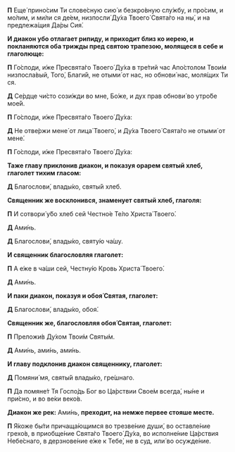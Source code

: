 **П** Еще́ прино́сим Ти слове́сную сию́ и безкро́вную слу́жбу, и про́сим, и мо́лим, и ми́ли ся де́ем, низпосли́ Ду́ха Твоего́ Свята́го на ны́, и на предлежа́щия Да́ры Сия́.

**И диакон убо отлагает рипиду, и приходит близ ко иерею, и покланяются оба трижды пред святою трапезою, молящеся в себе и глаголюще:**

**П** Го́споди, и́же Пресвята́го Твоего́ Ду́ха в тре́тий час Апо́столом Твои́м низпосла́вый, Того́, Благи́й, не отыми́ от нас, но обнови́ нас, моля́щих Ти ся.

**Д** Се́рдце чи́сто сози́жди во мне, Бо́же, и дух прав обнови́ во утро́бе мое́й.

**П** Го́споди, и́же Пресвята́го Твоего́ Ду́ха:

**Д** Не отве́ржи мене́ от лица́ Твоего́, и Ду́ха Твоего́ Свята́го не отыми́ от мене́.

**П** Го́споди, и́же Пресвята́го Твоего́ Ду́ха:

**Таже главу приклонив диакон, и показуя орарем святый хлеб, глаголет тихим гласом:**

**Д** Благослови́, влады́ко, святы́й хлеб.

**Священник же восклонився, знаменует святый хлеб, глаголя:**

**П** И сотвори́ у́бо хлеб сей Честно́е Те́ло Христа́ Твоего́.

**Д** Ами́нь.

**Д** Благослови́, влады́ко, святу́ю ча́шу.

**И священник благословляя глаголет:**

**П** А е́же в ча́ши сей, Честну́ю Кровь Христа́ Твоего́.

**Д** Ами́нь.

**И паки диакон, показуя и обоя́ Святая, глаголет:**

**Д** Благослови́, влады́ко, обоя́.

**Священник же, благословляя обоя́ Святая, глаголет:**

**П** Преложи́в Ду́хом Твои́м Святы́м.

**Д** Ами́нь, ами́нь, ами́нь.

**И главу подклонив диакон священнику, глаголет:**

**Д** Помяни́ мя, святы́й влады́ко, гре́шнаго.

**П** Да помяне́т Тя Госпо́дь Бог во Ца́рствии Свое́м всегда́, ны́не и при́сно, и во ве́ки веко́в.

**Диакон же рек:** Ами́нь, **преходит, на немже первее стояше месте.**

**П** Я́коже бы́ти причаща́ющимся во трезве́ние души́, во оставле́ние грехо́в, в приобще́ние Свята́го Твоего́ Ду́ха, во исполне́ние Ца́рствия Небе́снаго, в дерзнове́ние е́же к Тебе́, не в суд, или́ во осужде́ние.

